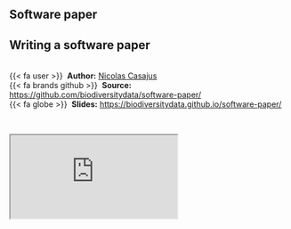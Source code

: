 ## Software paper {.unnumbered}


::: {.callout-note icon=true appearance="simple"}
## Writing a software paper

<br />
{{< fa user >}} &nbsp;**Author:** [Nicolas Casajus](https://nicolascasajus.fr)<br/>
{{< fa brands github >}} &nbsp;**Source:** <https://github.com/biodiversitydata/software-paper/><br/>
{{< fa globe >}} &nbsp;**Slides:** <https://biodiversitydata.github.io/software-paper/>
:::


<br />

<div class="container">
  <iframe class="responsive-iframe" src="https://biodiversitydata.github.io/software-paper"></iframe>
</div>

